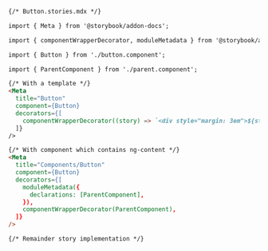 ```md
{/* Button.stories.mdx */}

import { Meta } from '@storybook/addon-docs';

import { componentWrapperDecorator, moduleMetadata } from '@storybook/angular';

import { Button } from './button.component';

import { ParentComponent } from './parent.component';

{/* With a template */}
<Meta
  title="Button"
  component={Button}
  decorators={[
    componentWrapperDecorator((story) => `<div style="margin: 3em">${story}</div>`)
  ]}
/>

{/* With component which contains ng-content */}
<Meta
  title="Components/Button"
  component={Button}
  decorators={[
    moduleMetadata({
      declarations: [ParentComponent],
    }),
    componentWrapperDecorator(ParentComponent),
  ]}
/>

{/* Remainder story implementation */}
```